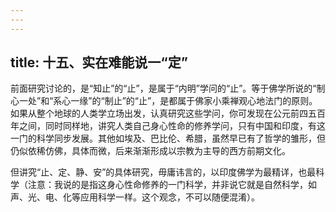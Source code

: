 ```yaml
---
---
---
```

title: 十五、实在难能说一“定”
---




前面研究讨论的，是“知止”的“止”，是属于“内明”学问的“止”。等于佛学所说的“制心一处”和“系心一缘”的“制止”的“止”，是都属于佛家小乘禅观心地法门的原则。如果从整个地球的人类学立场出发，认真研究这些学问，你可发现在公元前四五百年之间，同时同样地，讲究人类自己身心性命的修养学问，只有中国和印度，有这一门的科学同步发展。其他如埃及、巴比伦、希腊，虽然早已有了哲学的雏形，但仍似依稀仿佛，具体而微，后来渐渐形成以宗教为主导的西方前期文化。

但讲究“止、定、静、安”的具体研究，毋庸讳言的，以印度佛学为最精详，也最科学（注意：我说的是指这身心性命修养的一门科学，并非说它就是自然科学，如声、光、电、化等应用科学一样。这个观念，不可以随便混淆）。